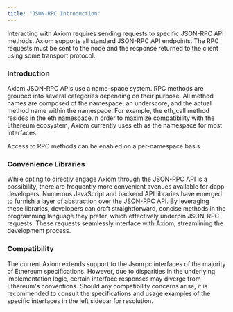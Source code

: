 ```yaml
---
title: "JSON-RPC Introduction"
---
```


Interacting with Axiom requires sending requests to specific JSON-RPC API methods. Axiom supports all standard JSON-RPC API endpoints. The RPC requests must be sent to the node and the response returned to the client using some transport protocol. 

### Introduction

Axiom JSON-RPC APIs use a name-space system. RPC methods are grouped into several categories depending on their purpose. All method names are composed of the namespace, an underscore, and the actual method name within the namespace. For example, the eth_call method resides in the eth namespace.In order to maximize compatibility with the Ethereum ecosystem, Axiom currently uses eth as the namespace for most interfaces.

Access to RPC methods can be enabled on a per-namespace basis. 

### Convenience Libraries
While opting to directly engage Axiom through the JSON-RPC API is a possibility, there are frequently more convenient avenues available for dapp developers. Numerous JavaScript and backend API libraries have emerged to furnish a layer of abstraction over the JSON-RPC API. By leveraging these libraries, developers can craft straightforward, concise methods in the programming language they prefer, which effectively underpin JSON-RPC requests. These requests seamlessly interface with Axiom, streamlining the development process.


### Compatibility
The current Axiom extends support to the Jsonrpc interfaces of the majority of Ethereum specifications. However, due to disparities in the underlying implementation logic, certain interface responses may diverge from Ethereum's conventions. Should any compatibility concerns arise, it is recommended to consult the specifications and usage examples of the specific interfaces in the left sidebar for resolution.
